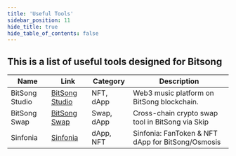 ```yaml
---
title: 'Useful Tools'
sidebar_position: 11
hide_title: true
hide_table_of_contents: false
---
```



<PageTitle iconUrl="img/bitsong-icon.svg" title="Bitsong Useful Tools" />

## This is a list of useful tools designed for Bitsong

| Name | Link | Category | Description |
|------|------|----------|-------------|
| BitSong Studio | [BitSong Studio](https://bitsong.studio/) | NFT, dApp | Web3 music platform on BitSong blockchain. |
| BitSong Swap | [BitSong Swap](https://bitsong.io/swap) | Swap, dApp | Cross-chain crypto swap tool in BitSong via Skip |
| Sinfonia | [Sinfonia](https://app.sinfonia.zone/) | dApp, NFT | Sinfonia: FanToken & NFT dApp for BitSong/Osmosis |

